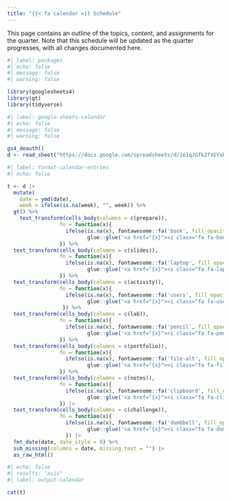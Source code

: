 ```yaml
---
title: "{{< fa calendar >}} Schedule"
---
```


This page contains an outline of the topics, content, and assignments for the quarter. Note that this schedule will be updated as the quarter progresses, with all changes documented here.

```r
#| label: packages
#| echo: false
#| message: false
#| warning: false

library(googlesheets4)
library(gt)
library(tidyverse)
```

```r
#| label: google-sheets-calendar
#| echo: false
#| message: false
#| warning: false

gs4_deauth()
d <- read_sheet("https://docs.google.com/spreadsheets/d/1e1qJGTkZfXEYxhU-ni-UL-2s1DbewhebtL1dYYjalgU/edit?usp=sharing")
```

```r
#| label: format-calendar-entries
#| echo: false

t <- d |>
  mutate(
    date = ymd(date),
    week = ifelse(is.na(week), "", week)) %>%
  gt() %>%
    text_transform(cells_body(columns = c(prepare)),
                 fn = function(x){
                   ifelse(is.na(x), fontawesome::fa('book', fill_opacity = 0.1), 
                          glue::glue('<a href="{x}"><i class="fa fa-book" style="color: purple;"></i></a>'))
                 }) %>%
  text_transform(cells_body(columns = c(slides)),
                 fn = function(x){
                   ifelse(is.na(x), fontawesome::fa('laptop', fill_opacity = 0.1), 
                          glue::glue('<a href="{x}"><i class="fa fa-laptop" style="color: purple;"></i></a>'))
                 }) %>%
  text_transform(cells_body(columns = c(activity)),
                 fn = function(x){
                   ifelse(is.na(x), fontawesome::fa('users', fill_opacity = 0.1),
                          glue::glue('<a href="{x}"><i class="fa fa-users" style="color: purple;"></i></a>'))
                  }) %>%
  text_transform(cells_body(columns = c(lab)),
                 fn = function(x){
                   ifelse(is.na(x), fontawesome::fa('pencil', fill_opacity = 0.1), 
                          glue::glue('<a href="{x}"><i class="fa fa-pencil" style="color: purple;"></i></a>'))
                 }) %>%
  text_transform(cells_body(columns = c(portfolio)),
                 fn = function(x){
                   ifelse(is.na(x), fontawesome::fa('file-alt', fill_opacity = 0.1), 
                          glue::glue('<a href="{x}"><i class="fa fa-file-alt" style="color: purple;"></i></a>'))
                 }) %>%
  text_transform(cells_body(columns = c(notes)),
                 fn = function(x){
                   ifelse(is.na(x), fontawesome::fa('clipboard', fill_opacity = 0.1), 
                          glue::glue('<a href="{x}"><i class="fa fa-clipboard" style="color: purple;"></i></a>'))
                 }) |> 
  text_transform(cells_body(columns = c(challenge)),
                 fn = function(x){
                   ifelse(is.na(x), fontawesome::fa('dumbbell', fill_opacity = 0.1),
                          glue::glue('<a href="{x}"><i class="fa fa-dumbbell" style="color: purple;"></i></a>'))
                   }) |> 
  fmt_date(date, date_style = 9) %>%
  sub_missing(columns = date, missing_text = "") |>
  as_raw_html() 
```

```r
#| echo: false
#| results: "asis"
#| label: output-calendar

cat(t)
```

